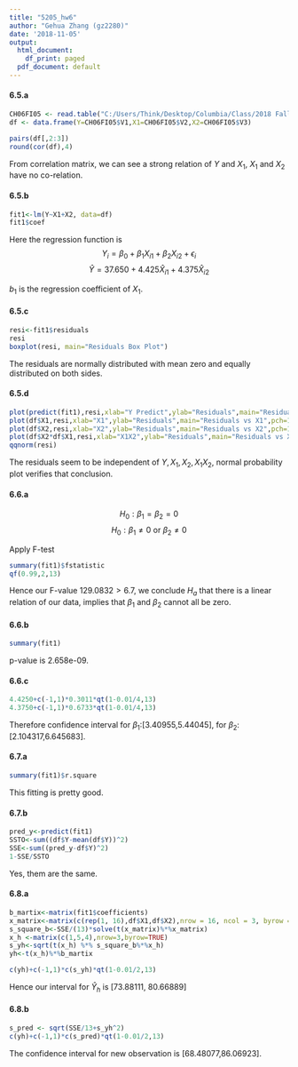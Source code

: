 ---
title: "5205_hw6"
author: "Gehua Zhang (gz2280)"
date: '2018-11-05'
output:
  html_document:
    df_print: paged
  pdf_document: default
---

#### 6.5.a

```{r}
CH06FI05 <- read.table("C:/Users/Think/Desktop/Columbia/Class/2018 Fall/LinReg/Datasets/Data Sets/Chapter  6 Data Sets/CH06PR05.txt")
df <- data.frame(Y=CH06FI05$V1,X1=CH06FI05$V2,X2=CH06FI05$V3)
```


```{r}
pairs(df[,2:3])
round(cor(df),4)
```

From correlation matrix, we can see a strong relation of $Y$ and $X_1$, $X_1$ and $X_2$ have no co-relation.

#### 6.5.b

```{r}
fit1<-lm(Y~X1+X2, data=df)
fit1$coef
```

Here the regression function is 
$$Y_i=\beta_0+\beta_1 X_{i1} +\beta_2 X_{i2} + \epsilon_i$$
$$\hat Y=37.650+4.425 \hat X_{i1} +4.375 \hat X_{i2}$$

$b_1$ is the regression coefficient of $X_1$.


#### 6.5.c

```{r}
resi<-fit1$residuals
resi
boxplot(resi, main="Residuals Box Plot")
```

The residuals are normally distributed with mean zero and equally distributed on both sides.


#### 6.5.d

```{r}
plot(predict(fit1),resi,xlab="Y Predict",ylab="Residuals",main="Residuals vs Predicted Y",pch=19)
plot(df$X1,resi,xlab="X1",ylab="Residuals",main="Residuals vs X1",pch=19)
plot(df$X2,resi,xlab="X2",ylab="Residuals",main="Residuals vs X2",pch=19)
plot(df$X2*df$X1,resi,xlab="X1X2",ylab="Residuals",main="Residuals vs X1X2",pch=19)
qqnorm(resi)

```

The residuals seem to be independent of $Y,X_1,X_2,X_1X_2$, normal probability plot verifies that conclusion.



#### 6.6.a

$$H_0: \beta_1=\beta_2=0$$
$$H_0: \beta_1\ne 0 \text{ or } \beta_2\ne0$$

Apply F-test

```{r}
summary(fit1)$fstatistic
qf(0.99,2,13)
```

Hence our F-value $129.0832 > 6.7$, we conclude $H_a$ that there is a linear relation of our data, implies that $\beta_1$ and $\beta_2$ cannot all be zero.


#### 6.6.b

```{r}
summary(fit1)
```

p-value is 2.658e-09.


#### 6.6.c

```{r}
4.4250+c(-1,1)*0.3011*qt(1-0.01/4,13)
4.3750+c(-1,1)*0.6733*qt(1-0.01/4,13)

```

Therefore confidence interval for $\beta_1$:[3.40955,5.44045], for $\beta_2$:[2.104317,6.645683].


#### 6.7.a

```{r}
summary(fit1)$r.square
```

This fitting is pretty good.


#### 6.7.b

```{r}
pred_y<-predict(fit1)
SSTO<-sum((df$Y-mean(df$Y))^2)
SSE<-sum((pred_y-df$Y)^2)
1-SSE/SSTO

```

Yes, them are the same.


#### 6.8.a

```{r}
b_martix<-matrix(fit1$coefficients)
x_matrix<-matrix(c(rep(1, 16),df$X1,df$X2),nrow = 16, ncol = 3, byrow = FALSE)
s_square_b<-SSE/(13)*solve(t(x_matrix)%*%x_matrix)
x_h <-matrix(c(1,5,4),nrow=3,byrow=TRUE)
s_yh<-sqrt(t(x_h) %*% s_square_b%*%x_h)
yh<-t(x_h)%*%b_martix

c(yh)+c(-1,1)*c(s_yh)*qt(1-0.01/2,13)
```

Hence our interval for $\hat Y_h$ is [73.88111, 80.66889]


#### 6.8.b

```{r}
s_pred <- sqrt(SSE/13+s_yh^2)
c(yh)+c(-1,1)*c(s_pred)*qt(1-0.01/2,13)
```

The confidence interval for new observation is [68.48077,86.06923].







